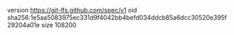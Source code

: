 version https://git-lfs.github.com/spec/v1
oid sha256:1e5aa5083975ec331d9f4042bb4befd034ddcb85a6dcc30520e395f29204a01e
size 108200
